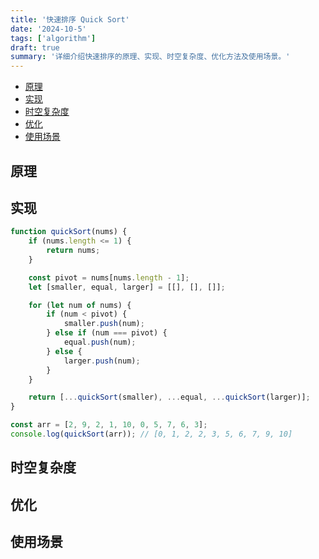 ```yaml
---
title: '快速排序 Quick Sort'
date: '2024-10-5'
tags: ['algorithm']
draft: true
summary: '详细介绍快速排序的原理、实现、时空复杂度、优化方法及使用场景。'
---
```


- [原理](#原理)  
- [实现](#实现)  
- [时空复杂度](#时空复杂度)  
- [优化](#优化)  
- [使用场景](#使用场景)  

## 原理

## 实现  

```js:quicksort.js
function quickSort(nums) {
    if (nums.length <= 1) {
        return nums;
    }

    const pivot = nums[nums.length - 1];
    let [smaller, equal, larger] = [[], [], []];

    for (let num of nums) {
        if (num < pivot) {
            smaller.push(num);
        } else if (num === pivot) {
            equal.push(num);
        } else {
            larger.push(num);
        }
    }

    return [...quickSort(smaller), ...equal, ...quickSort(larger)];
}

const arr = [2, 9, 2, 1, 10, 0, 5, 7, 6, 3];
console.log(quickSort(arr)); // [0, 1, 2, 2, 3, 5, 6, 7, 9, 10]
```

## 时空复杂度

## 优化

## 使用场景